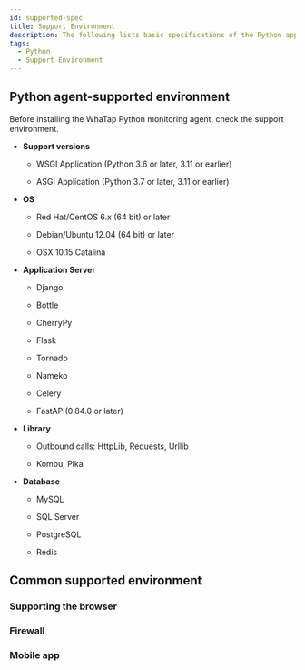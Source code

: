 ```yaml
---
id: supported-spec
title: Support Environment
description: The following lists basic specifications of the Python application server on which the WhaTap monitoring service operates.
tags:
  - Python
  - Support Environment
---
```


## Python agent-supported environment

Before installing the WhaTap Python monitoring agent, check the support environment.

- **Support versions**

  - WSGI Application (Python 3.6 or later, 3.11 or earlier)

  - ASGI Application (Python 3.7 or later, 3.11 or earlier)

- **OS**

  - Red Hat/CentOS 6.x (64 bit) or later

  - Debian/Ubuntu 12.04 (64 bit) or later

  - OSX 10.15 Catalina

- **Application Server**

  - Django

  - Bottle

  - CherryPy

  - Flask

  - Tornado

  - Nameko

  - Celery

  - FastAPI(0.84.0 or later)

- **Library**

  - Outbound calls: HttpLib, Requests, Urllib

  - Kombu, Pika

- **Database**

  - MySQL

  - SQL Server

  - PostgreSQL

  - Redis

## Common supported environment

### Supporting the browser


<Supportedbrowser />

### Firewall


<Proxy />

### Mobile app


<Mobileapp />
